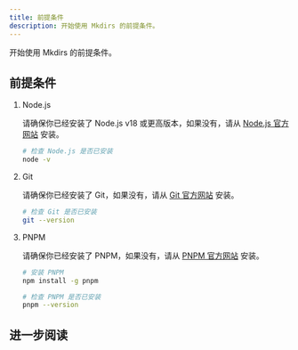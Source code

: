 ```yaml
---
title: 前提条件
description: 开始使用 Mkdirs 的前提条件。
---
```



开始使用 Mkdirs 的前提条件。

## 前提条件

<Steps>

1. Node.js

   请确保你已经安装了 Node.js v18 或更高版本，如果没有，请从 [Node.js 官方网站](https://nodejs.org/en/download/) 安装。

   ```bash
   # 检查 Node.js 是否已安装
   node -v
   ```

2. Git

   请确保你已经安装了 Git，如果没有，请从 [Git 官方网站](https://git-scm.com/downloads) 安装。
   
   ```bash
   # 检查 Git 是否已安装
   git --version
   ```

3. PNPM

   请确保你已经安装了 PNPM，如果没有，请从 [PNPM 官方网站](https://pnpm.io/installation) 安装。

   ```bash
   # 安装 PNPM
   npm install -g pnpm

   # 检查 PNPM 是否已安装
   pnpm --version
   ```

</Steps>


## 进一步阅读

<LinkCard title="安装" href="/zh-cn/installation/" description="学习如何安装 Mkdirs." />
